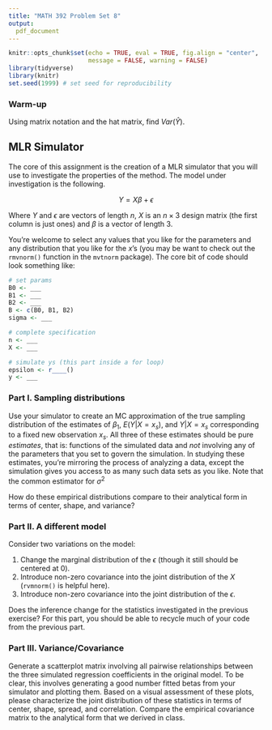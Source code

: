 ```yaml
---
title: "MATH 392 Problem Set 8"
output: 
  pdf_document
---
```


```r
knitr::opts_chunk$set(echo = TRUE, eval = TRUE, fig.align = "center", 
                      message = FALSE, warning = FALSE)
library(tidyverse)
library(knitr)
set.seed(1999) # set seed for reproducibility
```

### Warm-up

Using matrix notation and the hat matrix, find $Var(\hat{Y})$. 

## MLR Simulator

The core of this assignment is the creation of a MLR simulator that you will use to investigate the properties of the method. The model under investigation is the following.

$$
Y = X\beta + \epsilon
$$

Where $Y$ and $\epsilon$ are vectors of length $n$, $X$ is an $n \times 3$ design matrix (the first column is just ones) and $\beta$ is a vector of length 3.

You're welcome to select any values that you like for the parameters and any distribution that you like for the $x$'s (you may be want to check out the `rmvnorm()` function in the `mvtnorm` package). The core bit of code should look something like:

```r
# set params
B0 <- ___
B1 <- ___
B2 <- ___
B <- c(B0, B1, B2)
sigma <- ___

# complete specification
n <- ___
X <- ___

# simulate ys (this part inside a for loop)
epsilon <- r____()
y <- ___
```


### Part I. Sampling distributions

Use your simulator to create an MC approximation of the true sampling distribution of the estimates of $\beta_1$, $E(Y | X = x_s)$, and $Y | X = x_s$ corresponding to a fixed new observation $x_s$. All three of these estimates should be pure *estimates*, that is: functions of the simulated data and *not* involving any of the parameters that you set to govern the simulation. In studying these estimates, you're mirroring the process of analyzing a data, except the simulation gives you access to as many such data sets as you like. Note that the common estimator for $\sigma^2$

How do these empirical distributions compare to their analytical form in terms of center, shape, and variance?

### Part II. A different model

Consider two variations on the model:

1. Change the marginal distribution of the $\epsilon$ (though it still should be centered at 0).
2. Introduce non-zero covariance into the joint distribution of the $X$ (`rvmnorm()` is helpful here).
3. Introduce non-zero covariance into the joint distribution of the $\epsilon$.

Does the inference change for the statistics investigated in the previous exercise? For this part, you should be able to recycle much of your code from the previous part.

### Part III. Variance/Covariance

Generate a scatterplot matrix involving all pairwise relationships between the three simulated regression coefficients in the original model. To be clear, this involves generating a good number fitted betas from your simulator and plotting them. Based on a visual assessment of these plots, please characterize the joint distribution of these statistics in terms of center, shape, spread, and correlation. Compare the empirical covariance matrix to the analytical form that we derived in class.

